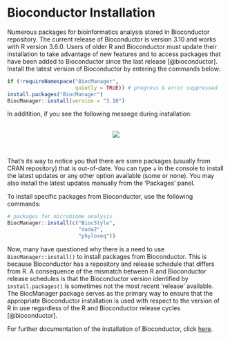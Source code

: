 
# Bioconductor Installation

Numerous packages for bioinformatics analysis stored in Bioconductor repository. The current release of Bioconductor is version 3.10 and works with R version 3.6.0. Users of older R and Bioconductor must update their installation to take advantage of new features and to access packages that have been added to Bioconductor since the last release [@bioconductor]. Install the latest version of Bioconductor by entering the commands below:

```r
if (!requireNamespace("BiocManager", 
                      quietly = TRUE)) # progress & error suppressed
install.packages("BiocManager")
BiocManager::install(version = "3.10")
```

In additition, if you see the following messege during installation:

<br>
<center>
![](assets/03/install_1.PNG)
</center>
<br>

That's its way to notice you that there are some packages (usually from CRAN repository) that is out-of-date. You can type `a` in the console to install the latest updates or any other option available (some or none). You may also install the latest updates manually from the 'Packages' panel.

To install specific packages from Bioconductor, use the following commands:

```r
# packages for microbiome analysis
BiocManager::install(c("BiocStyle",
                       "dada2", 
                       "phyloseq"))
```

Now, many have questioned why there is a need to use `BiocManager::install()` to install packages from Bioconductor. This is because Bioconductor has a repository and release schedule that differs from R. A consequence of the mismatch between R and Bioconductor release schedules is that the Bioconductor version identified by `install.packages()` is sometimes not the most recent ‘release’ available. The BiocManager package serves as the primary way to ensure that the appropriate Bioconductor installation is used with respect to the version of R in use regardless of the R and Bioconductor release cycles [@bioconductor].

For further documentation of the installation of Bioconductor, click [here](https://www.bioconductor.org/install/).